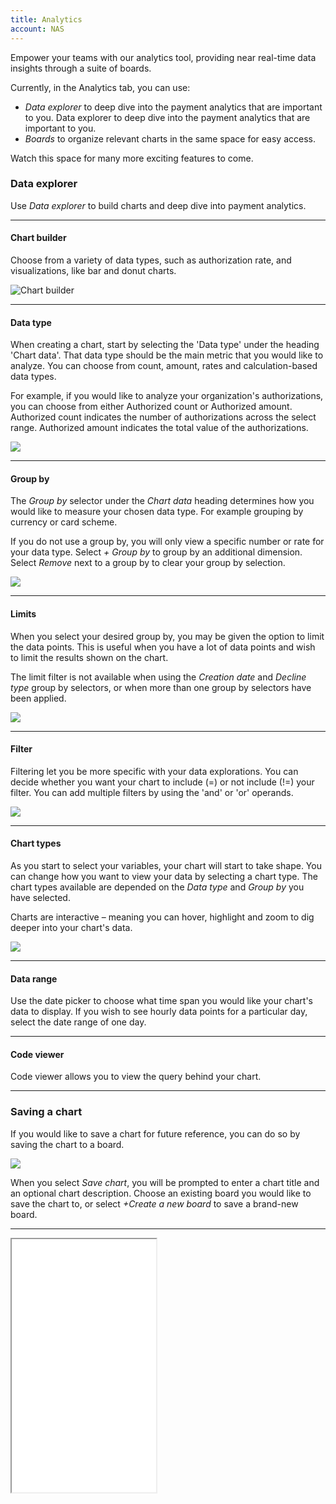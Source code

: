 ```yaml
--- 
title: Analytics
account: NAS
---
```


Empower your teams with our analytics tool, providing near real-time data insights through a suite of boards.

Currently, in the Analytics tab, you can use:

- _Data explorer_ to deep dive into the payment analytics that are important to you. Data explorer to deep dive into the payment analytics that are important to you.
- _Boards_ to organize relevant charts in the same space for easy access.

Watch this space for many more exciting features to come.

### Data explorer

Use _Data explorer_ to build charts and deep dive into payment analytics.

---

#### Chart builder

Choose from a variety of data types, such as authorization rate, and visualizations, like bar and donut charts.

<img src="/NAS/Dashboard/Analytics/chart_builder.png" withFullscreenPreview alt="Chart builder" />

---

#### Data type

When creating a chart, start by selecting the 'Data type' under the heading 'Chart data'. That data type should be the main metric that you would like to analyze. You can choose from count, amount, rates and calculation-based data types.

For example, if you would like to analyze your organization's authorizations, you can choose from either Authorized count or Authorized amount. Authorized count indicates the number of authorizations across the select range. Authorized amount indicates the total value of the authorizations.

<img src="/NAS/Dashboard/Analytics/chart_data_type.png" withFullscreenPreview />

---

#### Group by

The _Group by_ selector under the _Chart data_ heading determines how you would like to measure your chosen data type. For example grouping by currency or card scheme.

If you do not use a group by, you will only view a specific number or rate for your data type. Select *+ Group by* to group by an additional dimension. Select *Remove* next to a group by to clear your group by selection. 

<img src="/NAS/Dashboard/Analytics/chart_group_by.png" withFullscreenPreview />

---

#### Limits

When you select your desired group by, you may be given the option to limit the data points. This is useful when you have a lot of data points and wish to limit the results shown on the chart.

<TipBox variant='note'>

The limit filter is not available when using the _Creation date_ and _Decline type_ group by selectors, or when more than one group by selectors have been applied.

</TipBox>

<img src="/NAS/Dashboard/Analytics/chart_limits.png" withFullscreenPreview />

---

#### Filter

Filtering let you be more specific with your data explorations. You can decide whether you want your chart to include (=) or not include (!=) your filter. You can add multiple filters by using the 'and' or 'or' operands.

<img src="/NAS/Dashboard/Analytics/filter_charts.png" withFullscreenPreview />

---

#### Chart types

As you start to select your variables, your chart will start to take shape. You can change how you want to view your data by selecting a chart type. The chart types available are depended on the _Data type_ and _Group by_ you have selected.

Charts are interactive – meaning you can hover, highlight and zoom to dig deeper into your chart's data.

<img src="/NAS/Dashboard/Analytics/chart_types.png" withFullscreenPreview />

---

#### Data range

Use the date picker to choose what time span you would like your chart's data to display. If you wish to see hourly data points for a particular day, select the date range of one day.

---

#### Code viewer

Code viewer allows you to view the query behind your chart.

---

### Saving a chart

If you would like to save a chart for future reference, you can do so by saving the chart to a board.

<img src="/NAS/Dashboard/Analytics/saving_chart.png" withFullscreenPreview />

When you select *Save chart*, you will be prompted to enter a chart title and an optional chart description. Choose an existing board you would like to save the chart to, or select _+Create a new board_ to save a brand-new board.

---

<Box horizontal="sm" align="center">
  <Iframe
    src="/docs/four/NAS/Dashboard/Analytics/save_chart_example.png"
    height='405'
    width='231'
  />
</Box>

---

### Boards

Boards are used to organize relevant charts in the same space for easy access. Create multiple boards to organize your charts and keep track of the metrics most important to you and your team members.

---

#### My boards and shared boards

Boards can either be private for only you to see in your 'My boards' list, or shared for other members in your organization to view. This is set when you first create your board, but can also be changed at any time from your board's settings. When you make a board shared, the board will be available to access for users from within your entity.

<TipBox>

Making boards shared is a useful way to ensure that work is not duplicated across your team by letting other users have access to your board.

</TipBox>

---

#### Preset boards

The Preset boards tab displays a list of example boards created by <ExternalLink href="https://www.checkout.com/" target="_blank">Checkout.com</ExternalLink>, available to all users. Use these preset boards as inspiration to create your own, or to provide quick insight into your payments data without having to create a board yourself.

---

#### Create new board

You can create a new board by either selecting a template or a blank board from the boards page. A board template is a board containing pre-made charts. After selecting a template, as with a blank board, you will then be able to adjust the board as you wish by editing, adding or deleting charts. A template provides a great starting point to create a board to suit your analytics needs.

<img src="/NAS/Dashboard/Analytics/create_new_board.png" withFullscreenPreview />

You must enter a board title and decide whether you want your board to be shared or private before saving. These settings can be edited at any time in your board settings.

<Box horizontal="sm" align="center">
  <Iframe
    src="/docs/four/NAS/Dashboard/Analytics/create_new_board_example.png"
    height='400'
    width='271'
  />
</Box>

---

#### Add widgets to your boards

When you have created a new board, you will need to add charts to start analyzing payments data.

<img src="/NAS/Dashboard/Analytics/add_widgets.png" withFullscreenPreview />

---

##### Add a chart

Adding a chart to your board can be done in two ways:

1. After creating a chart in *Data explorer* and selecting *Save chart*.
2. Directly from the board by selecting *+ New widget / + New chart*.

When adding a chart directly from your board, you will be navigated through the Chart builder, just as you have seen in the Data explorer. When adding a chart directly from your board, you will be navigated through the 'Chart builder', just as you have seen in the 'Data explorer'.

---

##### Add a tile separator

A tile separator is a customizable text box widget, which enables you to organize your board. The example below shows the use of a tile separator Acceptance rate, which groups charts related to acceptance rates metrics.

<img src="/NAS/Dashboard/Analytics/add_a_tile_separator.png" withFullscreenPreview />

---

#### Edit widgets

---

##### Edit chart data

Editing a chart can be done by hovering and selecting the setting's icon on the chart you wish to edit. From here, you will be able to edit the chart data, title and description, and delete the chart.

<img src="/NAS/Dashboard/Analytics/edit_chart_data.png" withFullscreenPreview />

---

##### Edit a widget's size

You can adjust the size of a widget by using the toggle in the bottom of the right-hand corner of your widget. Drag this until the widget is the size you like.

---

##### Move widgets

Move a widget by selecting the title of the widget and dragging it to the desired area of your board. Your widget's new position will be automatically saved when it has been moved.

---

#### Edit boards

Editing a board can be done by selecting the setting's icon next to the date range selector. From here, you will be able to edit the board information and delete the board.

<img src="/NAS/Dashboard/Analytics/edit_boards.png" withFullscreenPreview />

<TipBox variant='note'>

You can switch between your client entities to see the data in the board reflect your chosen entity's data.

</TipBox>
